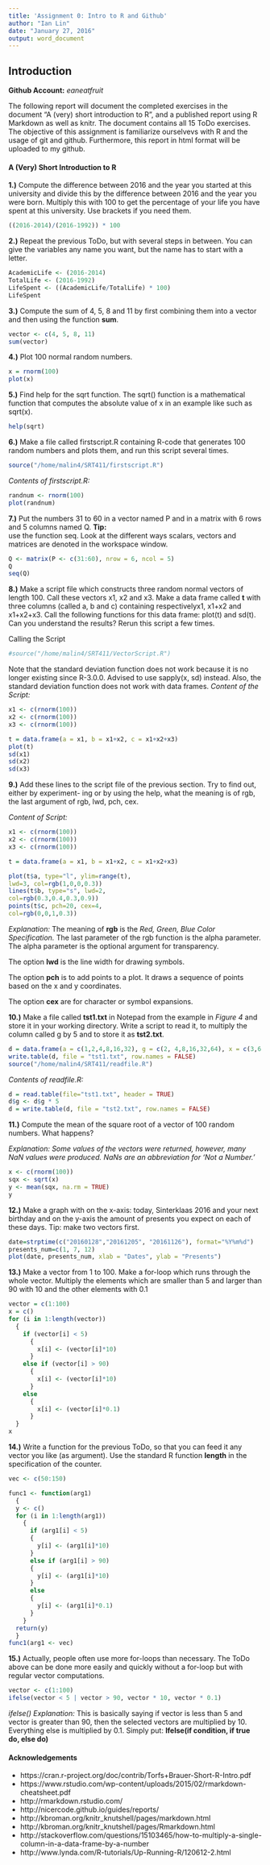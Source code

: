 ```yaml
---
title: 'Assignment 0: Intro to R and Github'
author: "Ian Lin"
date: "January 27, 2016"
output: word_document
---
```

## **Introduction**
**Github Account:** *eaneatfruit*

The following report will document the completed exercises in the document "A (very) short introduction to R", and a published report using R Markdown as well as knitr. The document contains all 15 ToDo exercises. The objective of this assignment is familiarize ourselvevs with R and the usage of git and github. Furthermore, this report in html format will be uploaded to my github.

#### **A (Very) Short Introduction to R**

**1.)** 
Compute the difference between 2016 and the year you  started  at  this  university  and  divide
this by the difference between 2016 and the year
you  were  born.   Multiply  this  with  100  to  get
the  percentage  of  your  life  you  have  spent  at
this university.  Use brackets if you need them. 
```r
((2016-2014)/(2016-1992)) * 100
```

**2.)**
Repeat  the  previous  ToDo,  but  with  several
steps  in  between.   You  can  give  the  variables
any name you want, but the name has to start
with a letter.

```r
AcademicLife <- (2016-2014)
TotalLife <- (2016-1992)
LifeSpent <- ((AcademicLife/TotalLife) * 100)
LifeSpent
```

**3.)**
Compute the sum of 4, 5, 8 and 11 by first combining  them  into  a vector  and  then  using  the function **sum**.
```r
vector <- c(4, 5, 8, 11)
sum(vector)
```

**4.)**
Plot 100 normal random numbers.
```r
x = rnorm(100)
plot(x)
```

**5.)**
Find help for the sqrt function. The sqrt() function is a mathematical function that computes the absolute value of x in an example like such as sqrt(x).
```r
help(sqrt)
```

**6.)**
Make a file called firstscript.R containing R-code  that  generates 100  random  numbers  and plots them, and run this script several times.

```r
source("/home/malin4/SRT411/firstscript.R")
```

*Contents of firstscript.R:*
```r
randnum <- rnorm(100)
plot(randnum)
```

**7.)**
Put  the  numbers  31  to  60  in  a  vector  named
P and in a matrix with 6 rows and 5 columns named Q. **Tip:**  
use the function seq.  Look at the different ways scalars, vectors and matrices are denoted in the workspace window.

```r
Q <- matrix(P <- c(31:60), nrow = 6, ncol = 5)
Q
seq(Q)
```

**8.)**
Make  a  script  file  which  constructs  three  random  normal  vectors  of  length  100.   Call  these vectors x1, x2 and x3. Make a data frame called **t** with three columns (called a, b and c) containing  respectivelyx1, x1+x2 and x1+x2+x3. Call the following functions for this data frame: plot(t) and sd(t). Can you understand the results?  Rerun this script a few times.

Calling the Script
```r
#source("/home/malin4/SRT411/VectorScript.R")
```

Note that the standard deviation function does not work because it is no longer existing since R-3.0.0. Advised to use sapply(x, sd) instead. Also, the standard deviation function does not work with data frames.  *Content of the Script:*
```r
x1 <- c(rnorm(100))
x2 <- c(rnorm(100))
x3 <- c(rnorm(100))

t = data.frame(a = x1, b = x1+x2, c = x1+x2+x3)
plot(t)
sd(x1)
sd(x2)
sd(x3)
```

**9.)**
Add these lines to the script file of the previous
section.  Try to find out, either by experiment-
ing or by using the help, what the meaning is of
rgb, the last argument of rgb, lwd, pch, cex.

*Content of Script:*
```r
x1 <- c(rnorm(100))
x2 <- c(rnorm(100))
x3 <- c(rnorm(100))

t = data.frame(a = x1, b = x1+x2, c = x1+x2+x3)

plot(t$a, type="l", ylim=range(t),
lwd=3, col=rgb(1,0,0,0.3))
lines(t$b, type="s", lwd=2,
col=rgb(0.3,0.4,0.3,0.9))
points(t$c, pch=20, cex=4,
col=rgb(0,0,1,0.3))
```

*Explanation:*
The meaning of **rgb** is the *Red, Green, Blue Color Specification.* The last parameter of the rgb function is the alpha parameter. The alpha parameter is the optional argument for transparency.

The option **lwd** is the line width for drawing symbols.

The option **pch** is to add points to a plot. It draws a sequence of points based on the x and y coordinates.

The option **cex** are for character or symbol expansions.

**10.)**
Make  a  file  called **tst1.txt** in  Notepad  from
the  example  in  *Figure  4*  and  store  it  in  your
working directory.  Write a script to read it, to multiply the column called g by 5 and to store it as **tst2.txt**.

```r
d = data.frame(a = c(1,2,4,8,16,32), g = c(2, 4,8,16,32,64), x = c(3,6,12,24,48,96))
write.table(d, file = "tst1.txt", row.names = FALSE)
source("/home/malin4/SRT411/readfile.R")
```

*Contents of readfile.R:*
```r
d = read.table(file="tst1.txt", header = TRUE)
d$g <- d$g * 5
d = write.table(d, file = "tst2.txt", row.names = FALSE)
```

**11.)**
Compute the mean of the square root of a vector  of  100  random  numbers.   What  happens?

*Explanation: Some values of the vectors were returned, however, many NaN values were produced. NaNs are an abbreviation for 'Not a Number.'*

```r
x <- c(rnorm(100))
sqx <- sqrt(x)
y <- mean(sqx, na.rm = TRUE)
y
```

**12.)**
Make  a  graph  with  on  the  x-axis:  today,  Sinterklaas  2016  and  your  next  birthday  and  on
the y-axis the amount of presents you expect on
each of these days.  Tip:  make two vectors first.

```r
date=strptime(c("20160128","20161205", "20161126"), format="%Y%m%d")
presents_num=c(1, 7, 12)
plot(date, presents_num, xlab = "Dates", ylab = "Presents")
```

**13.)**
Make a vector from 1 to 100.  Make a for-loop
which runs through the whole vector.  Multiply
the elements which are smaller than 5 and larger
than 90 with 10 and the other elements with 0.1

```r
vector = c(1:100)
x = c()
for (i in 1:length(vector))
  {
    if (vector[i] < 5)
      {
        x[i] <- (vector[i]*10)
      }
    else if (vector[i] > 90)
      {
        x[i] <- (vector[i]*10)
      }
    else
      {
        x[i] <- (vector[i]*0.1)
      }
  }
x
```

**14.)**
Write  a  function  for  the  previous  ToDo,  so
that   you   can   feed   it   any   vector   you   like
(as  argument).     Use  the  standard  R  function **length** in the specification of the counter.
```r
vec <- c(50:150)

func1 <- function(arg1)
  {
  y <- c()
  for (i in 1:length(arg1))
    {
      if (arg1[i] < 5)
      {
        y[i] <- (arg1[i]*10)
      }
      else if (arg1[i] > 90)
      {
        y[i] <- (arg1[i]*10)
      }
      else
      {
        y[i] <- (arg1[i]*0.1)
      }
    }
  return(y)
  }
func1(arg1 <- vec)
```


**15.)**
Actually,  people  often  use  more  for-loops  than  necessary. The  ToDo  above  can  be  done  more  easily
and quickly without a for-loop but with regular vector computations.

```r
vector <- c(1:100)
ifelse(vector < 5 | vector > 90, vector * 10, vector * 0.1)
```

*ifelse() Explanation:* This is basically saying if vector is less than 5 and vector is greater than 90, then the selected vectors are multiplied by 10. Everything else is multiplied by 0.1. Simply put: **Ifelse(if condition, if true do, else do)**

#### **Acknowledgements**
* https://cran.r-project.org/doc/contrib/Torfs+Brauer-Short-R-Intro.pdf
* https://www.rstudio.com/wp-content/uploads/2015/02/rmarkdown-cheatsheet.pdf
* http://rmarkdown.rstudio.com/
* http://nicercode.github.io/guides/reports/
* http://kbroman.org/knitr_knutshell/pages/markdown.html
* http://kbroman.org/knitr_knutshell/pages/Rmarkdown.html
* http://stackoverflow.com/questions/15103465/how-to-multiply-a-single-column-in-a-data-frame-by-a-number
* http://www.lynda.com/R-tutorials/Up-Running-R/120612-2.html
